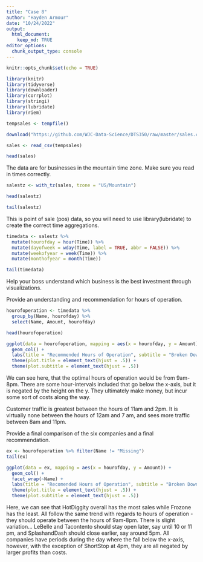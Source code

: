```yaml
---
title: "Case 8"
author: "Hayden Armour"
date: "10/24/2022"
output: 
  html_document:
    keep_md: TRUE
editor_options: 
  chunk_output_type: console
---
```


```r
knitr::opts_chunk$set(echo = TRUE)
```

```r
library(knitr)
library(tidyverse)
library(downloader)
library(corrplot)
library(stringi)
library(lubridate)
library(riem)
```

```r
tempsales <- tempfile()

download("https://github.com/WJC-Data-Science/DTS350/raw/master/sales.csv", tempsales, mode = "wb")

sales <- read_csv(tempsales)

head(sales)
```

The data are for businesses in the mountain time zone. Make sure you read in times correctly.
```r
salestz <- with_tz(sales, tzone = "US/Mountain")

head(salestz)

tail(salestz)
```

This is point of sale (pos) data, so you will need to use library(lubridate) to create the correct time aggregations.
```r

timedata <- salestz %>%
  mutate(hourofday = hour(Time)) %>%
  mutate(dayofweek = wday(Time, label = TRUE, abbr = FALSE)) %>%
  mutate(weekofyear = week(Time)) %>%
  mutate(monthofyear = month(Time)) 

tail(timedata)
```


Help your boss understand which business is the best investment through visualizations.

Provide an understanding and recommendation for hours of operation.
```r
hourofoperation <- timedata %>%
  group_by(Name, hourofday) %>%
  select(Name, Amount, hourofday)

head(hourofoperation)

ggplot(data = hourofoperation, mapping = aes(x = hourofday, y = Amount)) +
  geom_col() +
  labs(title = "Recommended Hours of Operation", subtitle = "Broken Down by Sales by their Respective Hours", x = "Hour of the Day", y = "Amount of Sales (+/-) in $") +
  theme(plot.title = element_text(hjust = .5)) +
  theme(plot.subtitle = element_text(hjust = .5))
```

We can see here, that the optimal hours of operation would be from 9am-8pm. There are some hour-intervals included that go below the x-axis, but it is negated by the height on the y. They ultimately make money, but incur some sort of costs along the way. 

Customer traffic is greatest between the hours of 11am and 2pm. It is virtually none between the hours of 12am and 7 am, and sees more traffic between 8am and 11pm. 



Provide a final comparison of the six companies and a final recommendation.
```r

ex <- hourofoperation %>% filter(Name != "Missing")
tail(ex)

ggplot(data = ex, mapping = aes(x = hourofday, y = Amount)) +
  geom_col() +
  facet_wrap(~Name) +
  labs(title = "Recomended Hours of Operation", subtitle = "Broken Down by Sales by their Respective Hours", x = "Hour of the Day", y = "Amount of Sales (+/-) in $") +
  theme(plot.title = element_text(hjust = .5)) +
  theme(plot.subtitle = element_text(hjust = .5))
```

Here, we can see that HotDiggity overall has the most sales while Frozone has the least.
All follow the same trend with regards to hours of operation - they should operate between the hours of 9am-8pm. 
There is slight variation... LeBelle and Tacontento should stay open later, say until 10 or 11 pm, and SplashandDash should close earlier, say around 5pm. 
All companies have periods during the day where the fall below the x-axis, however, with the exception of ShortStop at 4pm, they are all negated by larger profits than costs. 






















